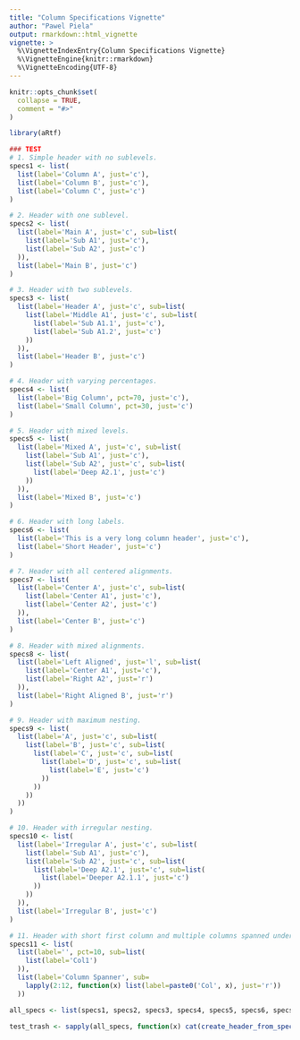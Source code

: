 ```yaml
---
title: "Column Specifications Vignette"
author: "Pawel Piela"
output: rmarkdown::html_vignette
vignette: >
  %\VignetteIndexEntry{Column Specifications Vignette}
  %\VignetteEngine{knitr::rmarkdown}
  %\VignetteEncoding{UTF-8}
---
```


```r
knitr::opts_chunk$set(
  collapse = TRUE,
  comment = "#>"
)
```

```r
library(aRtf)

### TEST
# 1. Simple header with no sublevels.
specs1 <- list(
  list(label='Column A', just='c'),
  list(label='Column B', just='c'),
  list(label='Column C', just='c')
)

# 2. Header with one sublevel.
specs2 <- list(
  list(label='Main A', just='c', sub=list(
    list(label='Sub A1', just='c'),
    list(label='Sub A2', just='c')
  )),
  list(label='Main B', just='c')
)

# 3. Header with two sublevels.
specs3 <- list(
  list(label='Header A', just='c', sub=list(
    list(label='Middle A1', just='c', sub=list(
      list(label='Sub A1.1', just='c'),
      list(label='Sub A1.2', just='c')
    ))
  )),
  list(label='Header B', just='c')
)

# 4. Header with varying percentages.
specs4 <- list(
  list(label='Big Column', pct=70, just='c'),
  list(label='Small Column', pct=30, just='c')
)

# 5. Header with mixed levels.
specs5 <- list(
  list(label='Mixed A', just='c', sub=list(
    list(label='Sub A1', just='c'),
    list(label='Sub A2', just='c', sub=list(
      list(label='Deep A2.1', just='c')
    ))
  )),
  list(label='Mixed B', just='c')
)

# 6. Header with long labels.
specs6 <- list(
  list(label='This is a very long column header', just='c'),
  list(label='Short Header', just='c')
)

# 7. Header with all centered alignments.
specs7 <- list(
  list(label='Center A', just='c', sub=list(
    list(label='Center A1', just='c'),
    list(label='Center A2', just='c')
  )),
  list(label='Center B', just='c')
)

# 8. Header with mixed alignments.
specs8 <- list(
  list(label='Left Aligned', just='l', sub=list(
    list(label='Center A1', just='c'),
    list(label='Right A2', just='r')
  )),
  list(label='Right Aligned B', just='r')
)

# 9. Header with maximum nesting.
specs9 <- list(
  list(label='A', just='c', sub=list(
    list(label='B', just='c', sub=list(
      list(label='C', just='c', sub=list(
        list(label='D', just='c', sub=list(
          list(label='E', just='c')
        ))
      ))
    ))
  ))
)

# 10. Header with irregular nesting.
specs10 <- list(
  list(label='Irregular A', just='c', sub=list(
    list(label='Sub A1', just='c'),
    list(label='Sub A2', just='c', sub=list(
      list(label='Deep A2.1', just='c', sub=list(
        list(label='Deeper A2.1.1', just='c')
      ))
    ))
  )),
  list(label='Irregular B', just='c')
)

# 11. Header with short first column and multiple columns spanned under one label
specs11 <- list(
  list(label='', pct=10, sub=list(
    list(label='Col1')
  )),
  list(label='Column Spanner', sub=
    lapply(2:12, function(x) list(label=paste0('Col', x), just='r'))
  ))

all_specs <- list(specs1, specs2, specs3, specs4, specs5, specs6, specs7, specs8, specs9, specs10, specs11)

test_trash <- sapply(all_specs, function(x) cat(create_header_from_specs(x, 100)$header,'\n\n'))

```
